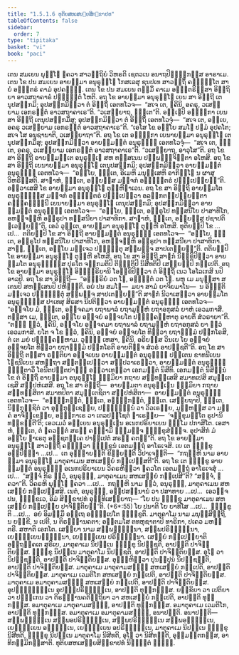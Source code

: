 ```yaml
---
title: "1.5.1.6 ທຸຕິຍສຫເສຍ຺ຍສິກ຺ຂາປທ"
tableOfContents: false
sidebar:
  order: 7
type: "tipitaka"
basket: "vi"
book: "paci"
---
```



<DynamicBreadcrumb />

<Division number="55" book="paci">

<Paragraph number="182" book="paci">
ເຕນ ສມເຍນ ພຸທ຺ໂຘ ຠຄວາ ສາວຕ຺ຖິຍໍ ວິຫຣຕິ ເຊຕວເນ ອນາຖປິຓ຺ຑິກສ຺ສ ອາຣາເມ. ເຕນ ໂຂ ປນ ສມເຍນ ອາຍສ຺ມາ ອນຸຣຸທ຺ໂຘ ໂກສເລສຸ ຊນປເທ ສາວຕ຺ຖິໍ ຄຈ຺ຉນ຺ໂຕ ສາຍໍ ອຎ຺ຎຕຣໍ ຄາມໍ ອຸປຄຈ຺ຉິ. ເຕນ ໂຂ ປນ ສມເຍນ ຕສ຺ມິໍ ຄາເມ ອຎ຺ຎຕຣິສ຺ສາ ອິຕ຺ຖິຍາ ອາວສຖາຄາຣໍ ປຎ຺ຎຕ຺ຕໍ ໂຫຕິ. ອຖ ໂຂ ອາຍສ຺ມາ ອນຸຣຸທ຺ໂຘ ເຍນ ສາ ອິຕ຺ຖີ ເຕນຸປສງ຺ກມິ; ອຸປສງ຺ກມິຕ຺ວາ ຕໍ ອິຕ຺ຖິໍ ເອຕທໂວຈ—  “ສເຈ ເຕ, ຠຄິນິ, ອຄຣຸ, ວເສຍ຺ຍາມ ເອກຣຕ຺ຕໍ ອາວສຖາຄາເຣ”ຕິ. “ວເສຍ຺ຍາຖ, ຠນ຺ເຕ”ຕິ. ອຎ຺ເຎປິ ອທ຺ຘິກາ ເຍນ ສາ ອິຕ຺ຖີ ເຕນຸປສງ຺ກມິໍສຸ; ອຸປສງ຺ກມິຕ຺ວາ ຕໍ ອິຕ຺ຖິໍ ເອຕທໂວຈຸໍ—  “ສເຈ ເຕ, ອຍ຺ເຍ, ອຄຣຸ ວເສຍ຺ຍາມ ເອກຣຕ຺ຕໍ ອາວສຖາຄາເຣ”ຕິ. “ເອໂສ ໂຂ ອຍ຺ໂຍ ສມໂຓ ປຐມໍ ອຸປຄໂຕ; ສເຈ ໂສ ອນຸຊານາຕິ, ວເສຍ຺ຍາຖາ”ຕິ. ອຖ ໂຂ ເຕ ອທ຺ຘິກາ ເຍນາຍສ຺ມາ ອນຸຣຸທ຺ໂຘ ເຕນຸປສງ຺ກມິໍສຸ; ອຸປສງ຺ກມິຕ຺ວາ ອາຍສ຺ມນ຺ຕໍ ອນຸຣຸທ຺ຘໍ ເອຕທໂວຈຸໍ—  “ສເຈ ເຕ, ຠນ຺ເຕ, ອຄຣຸ, ວເສຍ຺ຍາມ ເອກຣຕ຺ຕໍ ອາວສຖາຄາເຣ”ຕິ. “ວເສຍ຺ຍາຖ, ອາວຸໂສ”ຕິ.
</Paragraph>

<Paragraph number="183" book="paci">
ອຖ ໂຂ ສາ ອິຕ຺ຖີ ອາຍສ຺ມນ຺ເຕ ອນຸຣຸທ຺ເຘ ສຫ ທສ຺ສເນນ ປຏິພທ຺ຘຈິຕ຺ຕາ ອໂຫສິ. ອຖ ໂຂ ສາ ອິຕ຺ຖີ ເຍນາຍສ຺ມາ ອນຸຣຸທ຺ໂຘ ເຕນຸປສງ຺ກມິ; ອຸປສງ຺ກມິຕ຺ວາ ອາຍສ຺ມນ຺ຕໍ ອນຸຣຸທ຺ຘໍ ເອຕທໂວຈ—  “ອຍ຺ໂຍ, ຠນ຺ເຕ, ອິເມຫິ ມນຸສ຺ເສຫິ ອາກິຓ຺ໂຓ ນ ຜາສຸ ວິຫຣິສ຺ສຕິ. ສາຘາຫໍ, ຠນ຺ເຕ, ອຍ຺ຍສ຺ສ ມຎ຺ຈກໍ ອພ຺ຠນ຺ຕຣໍ ປຎ຺ຎເປຍ຺ຍນ຺”ຕິ. ອຘິວາເສສິ ໂຂ ອາຍສ຺ມາ ອນຸຣຸທ຺ໂຘ ຕຸຓ຺ຫີຠາເວນ. ອຖ ໂຂ ສາ ອິຕ຺ຖີ ອາຍສ຺ມໂຕ ອນຸຣຸທ຺ຘສ຺ສ ມຎ຺ຈກໍ ອພ຺ຠນ຺ຕຣໍ ປຎ຺ຎເປຕ຺ວາ ອລງ຺ກຕປ຺ປຏິຍຕ຺ຕາ ຄນ຺ຘຄນ຺ຘິນີ ເຍນາຍສ຺ມາ ອນຸຣຸທ຺ໂຘ ເຕນຸປສງ຺ກມິ; ອຸປສງ຺ກມິຕ຺ວາ ອາຍສ຺ມນ຺ຕໍ ອນຸຣຸທ຺ຘໍ ເອຕທໂວຈ—  “ອຍ຺ໂຍ, ຠນ຺ເຕ, ອຠິຣູໂປ ທສ຺ສນີໂຍ ປາສາທິໂກ, ອຫຎ຺ຈມ຺ຫິ ອຠິຣູປາ ທສ຺ສນີຍາ ປາສາທິກາ. ສາຘາຫໍ, ຠນ຺ເຕ, ອຍ຺ຍສ຺ສ ປຊາປຕິ ຠເວຍ຺ຍນ຺”ຕິ. ເອວໍ ວຸຕ຺ເຕ, ອາຍສ຺ມາ ອນຸຣຸທ຺ໂຘ ຕຸຓ຺ຫີ ອໂຫສິ. ທຸຕິຍມ຺ປິ ໂຂ …ເປ…  ຕຕິຍມ຺ປິ ໂຂ ສາ ອິຕ຺ຖີ ອາຍສ຺ມນ຺ຕໍ ອນຸຣຸທ຺ຘໍ ເອຕທໂວຈ—  “ອຍ຺ໂຍ, ຠນ຺ເຕ, ອຠິຣູໂປ ທສ຺ສນີໂຍ ປາສາທິໂກ, ອຫຎ຺ຈມ຺ຫິ ອຠິຣູປາ ທສ຺ສນີຍາ ປາສາທິກາ. ສາຘຸ, ຠນ຺ເຕ, ອຍ຺ໂຍ ມຎ຺ເຈວ ປຏິຈ຺ຉຕຸ ສພ຺ພຎ຺ຈ ສາປເຕຍ຺ຍນ຺”ຕິ. ຕຕິຍມ຺ປິ ໂຂ ອາຍສ຺ມາ ອນຸຣຸທ຺ໂຘ ຕຸຓ຺ຫີ ອໂຫສິ. ອຖ ໂຂ ສາ ອິຕ຺ຖີ ສາຏກໍ ນິກ຺ຂິປິຕ຺ວາ ອາຍສ຺ມໂຕ ອນຸຣຸທ຺ຘສ຺ສ ປຸຣໂຕ ຈງ຺ກມຕິປິ ຕິຏ຺ຐຕິປິ ນິສີທຕິປິ ເສຍ຺ຍມ຺ປິ ກປ຺ເປຕິ. ອຖ ໂຂ ອາຍສ຺ມາ ອນຸຣຸທ຺ໂຘ ອິນ຺ທ຺ຣິຍານິ ໂອກ຺ຂິປິຕ຺ວາ ຕໍ ອິຕ຺ຖິໍ ເນວ ໂອໂລເກສິ ນປິ ອາລປິ. ອຖ ໂຂ ສາ ອິຕ຺ຖີ—  “ອຈ຺ຉຣິຍໍ ວຕ ໂຠ, ອພ຺ຠຸຕໍ ວຕ ໂຠ. ພຫູ ເມ ມນຸສ຺ສາ ສເຕນປິ ສຫສ຺ເສນປິ ປຫິຓນ຺ຕິ. ອຍໍ ປນ ສມໂຓ—  ມຍາ ສາມໍ ຍາຈິຍມາໂນ—  ນ ອິຈ຺ຉຕິ ມຎ຺ເຈວ ປຏິຈ຺ຉິຕຸໍ ສພ຺ພຎ຺ຈ ສາປເຕຍ຺ຍນ຺”ຕິ ສາຏກໍ ນິວາເສຕ຺ວາ ອາຍສ຺ມໂຕ ອນຸຣຸທ຺ຘສ຺ສ ປາເທສຸ ສິຣສາ ນິປຕິຕ຺ວາ ອາຍສ຺ມນ຺ຕໍ ອນຸຣຸທ຺ຘໍ ເອຕທໂວຈ—  “ອຈ຺ຈໂຍ ມໍ, ຠນ຺ເຕ, ອຈ຺ຈຄມາ ຍຖາພາລໍ ຍຖາມູຬ຺ຫໍ ຍຖາອກຸສລໍ ຍາຫໍ ເອວມກາສິໍ. ຕສ຺ສາ ເມ, ຠນ຺ເຕ, ອຍ຺ໂຍ ອຈ຺ຈຍໍ ອຈ຺ຈຍໂຕ ປຏິຄ຺ຄຓ຺ຫາຕຸ ອາຍຕິໍ ສໍວຣາຍາ”ຕິ. “ຕຄ຺ຆ ຕ຺ວໍ, ຠຄິນິ, ອຈ຺ຈໂຍ ອຈ຺ຈຄມາ ຍຖາພາລໍ ຍຖາມູຬ຺ຫໍ ຍຖາອກຸສລໍ ຍາ ຕ຺ວໍ ເອວມກາສິ. ຍໂຕ ຈ ໂຂ ຕ຺ວໍ, ຠຄິນິ, ອຈ຺ຈຍໍ ອຈ຺ຈຍໂຕ ທິສ຺ວາ ຍຖາຘມ຺ມໍ ປຏິກໂຣສິ, ຕໍ ເຕ ມຍໍ ປຏິຄ຺ຄຓ຺ຫາມ. ວຸທ຺ຘິ ເຫສາ, ຠຄິນິ, ອຣິຍສ຺ສ ວິນເຍ ໂຍ ອຈ຺ຈຍໍ ອຈ຺ຈຍໂຕ ທິສ຺ວາ ຍຖາຘມ຺ມໍ ປຏິກໂຣຕິ ອາຍຕິຎ຺ຈ ສໍວຣໍ ອາປຊ຺ຊຕີ”ຕິ.
</Paragraph>

<Paragraph number="184" book="paci">
ອຖ ໂຂ ສາ ອິຕ຺ຖີ ຕສ຺ສາ ຣຕ຺ຕິຍາ ອຈ຺ຈເຍນ ອາຍສ຺ມນ຺ຕໍ ອນຸຣຸທ຺ຘໍ ປຓີເຕນ ຂາທນີເຍນ ໂຠຊນີເຍນ ສຫຕ຺ຖາ ສນ຺ຕປ຺ເປຕ຺ວາ ສມ຺ປວາເຣຕ຺ວາ, ອາຍສ຺ມນ຺ຕໍ ອນຸຣຸທ຺ຘໍ ຠຸຕ຺ຕາວິໍ ໂອນີຕປຕ຺ຕປາຓິໍ ອຠິວາເທຕ຺ວາ ເອກມນ຺ຕໍ ນິສີທິ. ເອກມນ຺ຕໍ ນິສິນ຺ນໍ ໂຂ ຕໍ ອິຕ຺ຖິໍ ອາຍສ຺ມາ ອນຸຣຸທ຺ໂຘ ຘມ຺ມິຍາ ກຖາຍ ສນ຺ທສ຺ເສສິ ສມາທເປສິ ສມຸຕ຺ເຕເຊສິ ສມ຺ປຫໍເສສິ. ອຖ ໂຂ ສາ ອິຕ຺ຖີ—  ອາຍສ຺ມຕາ ອນຸຣຸທ຺ເຘນ ຘມ຺ມິຍາ ກຖາຍ ສນ຺ທສ຺ສິຕາ ສມາທປິຕາ ສມຸຕ຺ເຕຊິຕາ ສມ຺ປຫໍສິຕາ—  ອາຍສ຺ມນ຺ຕໍ ອນຸຣຸທ຺ຘໍ ເອຕທໂວຈ—  “ອຠິກ຺ກນ຺ຕໍ, ຠນ຺ເຕ, ອຠິກ຺ກນ຺ຕໍ, ຠນ຺ເຕ. ເສຍ຺ຍຖາປິ, ຠນ຺ເຕ, ນິກ຺ກຸຊ຺ຊິຕໍ ວາ ອຸກ຺ກຸຊ຺ເຊຍ຺ຍ, ປຏິຈ຺ຉນ຺ນໍ ວາ ວິວເຣຍ຺ຍ, ມູຬ຺ຫສ຺ສ ວາ ມຄ຺ຄໍ ອາຈິກ຺ເຂຍ຺ຍ, ອນ຺ຘກາເຣ ວາ ເຕລປຊ຺ໂຊຕໍ ຘາເຣຍ຺ຍ—  ‘ຈກ຺ຂຸມນ຺ໂຕ ຣູປານິ ທກ຺ຂນ຺ຕີ’ຕິ; ເອວເມວໍ ອຍ຺ເຍນ ອນຸຣຸທ຺ເຘນ ອເນກປຣິຍາເຍນ ຘມ຺ໂມ ປກາສິໂຕ. ເອສາຫໍ, ຠນ຺ເຕ, ຕໍ ຠຄວນ຺ຕໍ ສຣຓໍ ຄຈ຺ຉາມິ ຘມ຺ມຎ຺ຈ ຠິກ຺ຂຸສໍຆຎ຺ຈ. ອຸປາສິກໍ ມໍ ອຍ຺ໂຍ ຘາເຣຕຸ ອຊ຺ຊຕຄ຺ເຄ ປາຓຸເປຕໍ ສຣຓໍ ຄຕນ຺”ຕິ.
</Paragraph>

<Paragraph number="185" book="paci">
ອຖ ໂຂ ອາຍສ຺ມາ ອນຸຣຸທ຺ໂຘ ສາວຕ຺ຖິໍ ຄນ຺ຕ຺ວາ ຠິກ຺ຂູນໍ ເອຕມຕ຺ຖໍ ອາໂຣເຈສິ. ເຍ ເຕ ຠິກ຺ຂູ ອປ຺ປິຈ຺ຉາ …ເປ…  ເຕ ອຸຊ຺ຌາຍນ຺ຕິ ຂິຍ຺ຍນ຺ຕິ ວິປາເຈນ຺ຕິ—  “ກຖຎ຺ຫິ ນາມ ອາຍສ຺ມາ ອນຸຣຸທ຺ໂຘ ມາຕຸຄາເມນ ສຫເສຍ຺ຍໍ ກປ຺ເປສ຺ສຕີ”ຕິ.
</Paragraph>

<Paragraph number="186" book="paci">
ອຖ ໂຂ ເຕ ຠິກ຺ຂູ ອາຍສ຺ມນ຺ຕໍ ອນຸຣຸທ຺ຘໍ ອເນກປຣິຍາເຍນ ວິຄຣຫິຕ຺ວາ ຠຄວໂຕ ເອຕມຕ຺ຖໍ ອາໂຣເຈສຸໍ …ເປ…  “ສຈ຺ຈໍ ກິຣ ຕ຺ວໍ, ອນຸຣຸທ຺ຘ, ມາຕຸຄາເມນ ສຫເສຍ຺ຍໍ ກປ຺ເປສີ”ຕິ? “ສຈ຺ຈໍ, ຠຄວາ”ຕິ. ວິຄຣຫິ ພຸທ຺ໂຘ ຠຄວາ …ເປ…  ກຖຎ຺ຫິ ນາມ ຕ຺ວໍ, ອນຸຣຸທ຺ຘ, ມາຕຸຄາເມນ ສຫເສຍ຺ຍໍ ກປ຺ເປສ຺ສສິ. ເນຕໍ, ອນຸຣຸທ຺ຘ, ອປ຺ປສນ຺ນານໍ ວາ ປສາທາຍ …ເປ…  ເອວຎ຺ຈ ປນ, ຠິກ຺ຂເວ, ອິມໍ ສິກ຺ຂາປທໍ ອຸທ຺ທິເສຍ຺ຍາຖ—
</Paragraph>

</Division>
<Division number="56" book="paci">

<Paragraph number="187" book="paci">
<Emphasis>“ໂຍ ປນ ຠິກ຺ຂຸ ມາຕຸຄາເມນ ສຫເສຍ຺ຍໍ ກປ຺ເປຍ຺ຍ ປາຈິຕ຺ຕິຍນ຺”</Emphasis>ຕິ. (*6*:<Emphasis>55</Emphasis>)
</Paragraph>

</Division>
<Division number="57" book="paci">

<Paragraph number="188" book="paci">
<Emphasis>ໂຍ ປນາ</Emphasis>ຕິ ໂຍ ຍາທິໂສ …ເປ…  <Emphasis>ຠິກ຺ຂູ</Emphasis>ຕິ …ເປ…  ອຍໍ ອິມສ຺ມິໍ ອຕ຺ເຖ ອຘິປ຺ເປໂຕ ຠິກ຺ຂູຕິ.
</Paragraph>

<Paragraph number="189" book="paci">
<Emphasis>ມາຕຸຄາໂມ</Emphasis> ນາມ ມນຸສ຺ສິຕ຺ຖີ, ນ ຍກ຺ຂີ, ນ ເປຕີ, ນ ຕິຣຈ຺ຉານຄຕາ; ອນ຺ຕມໂສ ຕທຫຸຊາຕາປິ ທາຣິກາ, ປເຄວ ມຫຕ຺ຕຣີ.
</Paragraph>

<Paragraph number="190" book="paci">
<Emphasis>ສຫາ</Emphasis>ຕິ ເອກໂຕ.
</Paragraph>

<Paragraph number="191" book="paci">
<Emphasis>ເສຍ຺ຍາ</Emphasis> ນາມ ສພ຺ພຈ຺ຉນ຺ນາ, ສພ຺ພປຣິຈ຺ຉນ຺ນາ, ເຍຠຸຍ຺ເຍນຈ຺ຉນ຺ນາ, ເຍຠຸຍ຺ເຍນ ປຣິຈ຺ຉນ຺ນາ.
</Paragraph>

<Paragraph number="192" book="paci">
<Emphasis>ເສຍ຺ຍໍ ກປ຺ເປຍ຺ຍາ</Emphasis>ຕິ ອຕ຺ຖງ຺ຄເຕ ສູຣິເຍ, ມາຕຸຄາເມ ນິປນ຺ເນ ຠິກ຺ຂຸ ນິປຊ຺ຊຕິ, ອາປຕ຺ຕິ ປາຈິຕ຺ຕິຍສ຺ສ. ຠິກ຺ຂຸ ນິປນ຺ເນ ມາຕຸຄາໂມ ນິປຊ຺ຊຕິ, ອາປຕ຺ຕິ ປາຈິຕ຺ຕິຍສ຺ສ. ອຸໂຠ ວາ ນິປຊ຺ຊນ຺ຕິ, ອາປຕ຺ຕິ ປາຈິຕ຺ຕິຍສ຺ສ. ອຸຏ຺ຐຫິຕ຺ວາ ປຸນປ຺ປຸນໍ ນິປຊ຺ຊນ຺ຕິ, ອາປຕ຺ຕິ ປາຈິຕ຺ຕິຍສ຺ສ.
</Paragraph>

</Division>
<Division number="58" book="paci">

<Paragraph number="193" book="paci">
ມາຕຸຄາເມ ມາຕຸຄາມສຎ຺ຎີ ສຫເສຍ຺ຍໍ ກປ຺ເປຕິ, ອາປຕ຺ຕິ ປາຈິຕ຺ຕິຍສ຺ສ. ມາຕຸຄາເມ ເວມຕິໂກ ສຫເສຍ຺ຍໍ ກປ຺ເປຕິ, ອາປຕ຺ຕິ ປາຈິຕ຺ຕິຍສ຺ສ. ມາຕຸຄາເມ ອມາຕຸຄາມສຎ຺ຎີ ສຫເສຍ຺ຍໍ ກປ຺ເປຕິ, ອາປຕ຺ຕິ ປາຈິຕ຺ຕິຍສ຺ສ.
</Paragraph>

<Paragraph number="194" book="paci">
ອຸປຑ຺ຒຈ຺ຉນ຺ເນ ອຸປຑ຺ຒປຣິຈ຺ຉນ຺ເນ, ອາປຕ຺ຕິ ທຸກ຺ກຏສ຺ສ. ຍກ຺ຂິຍາ ວາ ເປຕິຍາ ວາ ປຓ຺ຑເກນ ວາ ຕິຣຈ຺ຉານຄຕິຕ຺ຖິຍາ ວາ ສຫເສຍ຺ຍໍ ກປ຺ເປຕິ, ອາປຕ຺ຕິ ທຸກ຺ກຏສ຺ສ. ອມາຕຸຄາເມ ມາຕຸຄາມສຎ຺ຎີ, ອາປຕ຺ຕິ ທຸກ຺ກຏສ຺ສ. ອມາຕຸຄາເມ ເວມຕິໂກ, ອາປຕ຺ຕິ ທຸກ຺ກຏສ຺ສ. ອມາຕຸຄາເມ ອມາຕຸຄາມສຎ຺ຎີ, ອນາປຕ຺ຕິ.
</Paragraph>

</Division>
<Division number="59" book="paci">

<Paragraph number="195" book="paci">
ອນາປຕ຺ຕິ—  ສພ຺ພຈ຺ຉນ຺ເນ ສພ຺ພອປຣິຈ຺ຉນ຺ເນ, ສພ຺ພປຣິຈ຺ຉນ຺ເນ ສພ຺ພອຈ຺ຉນ຺ເນ, ເຍຠຸຍ຺ເຍນ ອຈ຺ຉນ຺ເນ, ເຍຠຸຍ຺ເຍນ ອປຣິຈ຺ຉນ຺ເນ, ມາຕຸຄາເມ ນິປນ຺ເນ ຠິກ຺ຂຸ ນິສີທຕິ, ຠິກ຺ຂຸ ນິປນ຺ເນ ມາຕຸຄາໂມ ນິສີທຕິ, ອຸໂຠ ວາ ນິສີທນ຺ຕິ, ອຸມ຺ມຕ຺ຕກສ຺ສ, ອາທິກມ຺ມິກສ຺ສາຕິ.

</Paragraph>
</Division>

<Paragraph number="196" type="center" book="paci">
ທຸຕິຍສຫເສຍ຺ຍສິກ຺ຂາປທໍ ນິຏ຺ຐິຕໍ ຉຏ຺ຐໍ.
</Paragraph>